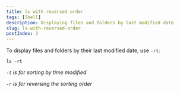 ```yaml
---
title: ls with reversed order
tags: [Shell]
description: Displaying files and folders by last modified date
slug: ls-with-reversed-order
postIndex: 3
---
```


To display files and folders by their last modified date, use `-rt`:

```shell
ls -rt
```

*`-t` is for sorting by time modified*

*`-r` is for reversing the sorting order*
